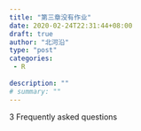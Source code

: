 ```yaml
---
title: "第三章没有作业"
date: 2020-02-24T22:31:44+08:00
draft: true
author: "北河沿"
type: "post"
categories: 
 - R
 
description: ""
# summary: ""
---
```


3 Frequently asked questions



